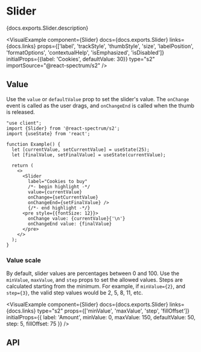 

# Slider

<PageDescription>{docs.exports.Slider.description}</PageDescription>

<VisualExample
  component={Slider}
  docs={docs.exports.Slider}
  links={docs.links}
  props={['label', 'trackStyle', 'thumbStyle', 'size', 'labelPosition', 'formatOptions', 'contextualHelp', 'isEmphasized', 'isDisabled']}
  initialProps={{label: 'Cookies', defaultValue: 30}}
  type="s2"
  importSource="@react-spectrum/s2" />

## Value

Use the `value` or `defaultValue` prop to set the slider's value. The `onChange` event is called as the user drags, and `onChangeEnd` is called when the thumb is released.

```tsx render
"use client";
import {Slider} from '@react-spectrum/s2';
import {useState} from 'react';

function Example() {
  let [currentValue, setCurrentValue] = useState(25);
  let [finalValue, setFinalValue] = useState(currentValue);

  return (
    <>
      <Slider
        label="Cookies to buy"
        /*- begin highlight -*/
        value={currentValue}
        onChange={setCurrentValue}
        onChangeEnd={setFinalValue} />
        {/*- end highlight -*/}
      <pre style={{fontSize: 12}}>
        onChange value: {currentValue}{'\n'}
        onChangeEnd value: {finalValue}
      </pre>
    </>
  );
}
```

### Value scale

By default, slider values are percentages between 0 and 100. Use the `minValue`, `maxValue`, and `step` props to set the allowed values. Steps are calculated starting from the minimum. For example, if `minValue={2}`, and `step={3}`, the valid step values would be 2, 5, 8, 11, etc.

<VisualExample
  component={Slider}
  docs={docs.exports.Slider}
  links={docs.links}
  type="s2"
  props={['minValue', 'maxValue', 'step', 'fillOffset']}
  initialProps={{
    label: 'Amount',
    minValue: 0,
    maxValue: 150,
    defaultValue: 50,
    step: 5,
    fillOffset: 75
  }} />

## API

<PropTable component={docs.exports.Slider} links={docs.links} />
